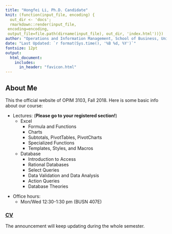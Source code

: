 ```yaml
---
title: "Hongfei Li, Ph.D. Candidate"
knit: (function(input_file, encoding) {
  out_dir <- 'docs';
  rmarkdown::render(input_file,
 encoding=encoding,
 output_file=file.path(dirname(input_file), out_dir, 'index.html'))})
author: "Operations and Information Management, School of Business, University of Connecticut, [Hongfei Li](https://www.business.uconn.edu/person/hongfei-li/){target='_blank'}"
date: "Last Updated: `r format(Sys.time(), '%B %d, %Y')`"
fontsize: 12pt
output: 
  html_document:
    includes:
      in_header: "favicon.html"
---
```



## About Me

This the official website of OPIM 3103, Fall 2018. Here is some basic info about our course:

\vspace{1cm}

* Lectures: (__Please go to your registered section!__)
    * Excel
        * Formula and Functions
        * Charts
        * Subtotals, PivotTables, PivotCharts
        * Specialized Functions
        * Templates, Styles, and Macros
    * Database
        * Introduction to Access
        * Rational Databases
        * Select Queries
        * Data Validation and Data Analysis
        * Action Queries
        * Database Theories



\vspace{1cm}

* Office hours:
    * Mon/Wed 12:30-1:30 pm (BUSN 407E)

\vspace{1cm}

### [CV](/favicon.ico/)

The announcement will keep updating during the whole semester.

\vspace{1cm}